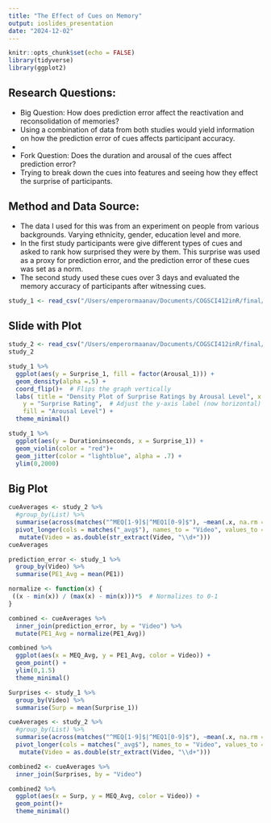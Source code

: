 ```yaml
---
title: "The Effect of Cues on Memory"
output: ioslides_presentation
date: "2024-12-02"
---
```


```r
knitr::opts_chunk$set(echo = FALSE)
library(tidyverse)
library(ggplot2)
```

## Research Questions:

- Big Question: How does prediction error affect the reactivation and reconsolidation of memories?
- Using a combination of data from both studies would yield information on how the prediction error of cues affects participant accuracy.
-
- Fork Question: Does the duration and arousal of the cues affect prediction error?
- Trying to break down the cues into features and seeing how they effect the surprise of participants.

## Method and Data Source:

- The data I used for this was from an experiment on people from various backgrounds. Varying ethnicity, gender, education level and more. 
- In the first study participants were give different types of cues and asked to rank how surprised they were by them. This surprise was used as a proxy for prediction error, and the prediction error of these cues was set as a norm.
- The second study used these cues over 3 days and evaluated the memory accuracy of participants after witnessing cues. 


```r
study_1 <- read_csv("/Users/emperormaanav/Documents/COGSCI412inR/final/Study1_MoonD.csv")
```


## Slide with Plot

```r
study_2 <- read_csv("/Users/emperormaanav/Documents/COGSCI412inR/final/Data_PEMemRecon_MoonD.csv")
study_2
```


```r
study_1 %>%
  ggplot(aes(y = Surprise_1, fill = factor(Arousal_1))) + 
  geom_density(alpha =.5) +
  coord_flip()+  # Flips the graph vertically
  labs( title = "Density Plot of Surprise Ratings by Arousal Level", x = "Density",
    y = "Surprise Rating",  # Adjust the y-axis label (now horizontal)
    fill = "Arousal Level") +
  theme_minimal()
```

```r
study_1 %>%
  ggplot(aes(y = Durationinseconds, x = Surprise_1)) + 
  geom_violin(color = "red")+
  geom_jitter(color = "lightblue", alpha = .7) +
  ylim(0,2000)
```

## Big Plot

```r
cueAverages <- study_2 %>%
  #group_by(List) %>%
  summarise(across(matches("^MEQ[1-9]$|^MEQ1[0-9]$"), ~mean(.x, na.rm = TRUE), .names = "{.col}_avg")) %>%
  pivot_longer(cols = matches("_avg$"), names_to = "Video", values_to = "MEQ_Avg") %>%
   mutate(Video = as.double(str_extract(Video, "\\d+")))
cueAverages
```

```r
prediction_error <- study_1 %>%
  group_by(Video) %>%
  summarise(PE1_Avg = mean(PE1))
```


```r
normalize <- function(x) {
 ((x - min(x)) / (max(x) - min(x)))*5  # Normalizes to 0-1
}
```

```r
combined <- cueAverages %>%
  inner_join(prediction_error, by = "Video") %>%
  mutate(PE1_Avg = normalize(PE1_Avg))

combined %>%
  ggplot(aes(x = MEQ_Avg, y = PE1_Avg, color = Video)) +
  geom_point() +
  ylim(0,1.5)
  theme_minimal()
```

```r
Surprises <- study_1 %>%
  group_by(Video) %>%
  summarise(Surp = mean(Surprise_1))

cueAverages <- study_2 %>%
  #group_by(List) %>%
  summarise(across(matches("^MEQ[1-9]$|^MEQ1[0-9]$"), ~mean(.x, na.rm = TRUE), .names = "{.col}_avg")) %>%
  pivot_longer(cols = matches("_avg$"), names_to = "Video", values_to = "MEQ_Avg") %>%
   mutate(Video = as.double(str_extract(Video, "\\d+")))

combined2 <- cueAverages %>%
  inner_join(Surprises, by = "Video")

combined2 %>%
  ggplot(aes(x = Surp, y = MEQ_Avg, color = Video)) +
  geom_point()+
  theme_minimal()
```

